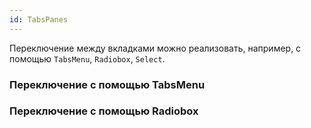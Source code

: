 ```yaml
---
id: TabsPanes
---
```



Переключение между вкладками можно реализовать, например, с помощью `TabsMenu`, `Radiobox`, `Select`.

### Переключение с помощью TabsMenu

<Example
    component={TabsPanesWithTabsMenu}
    source={tabsPanesWithTabsMenuSource}
/>

### Переключение с помощью Radiobox

<Example
    component={TabsPanesWithRadiobox}
    source={tabsPanesWithRadioboxSource}
/>
